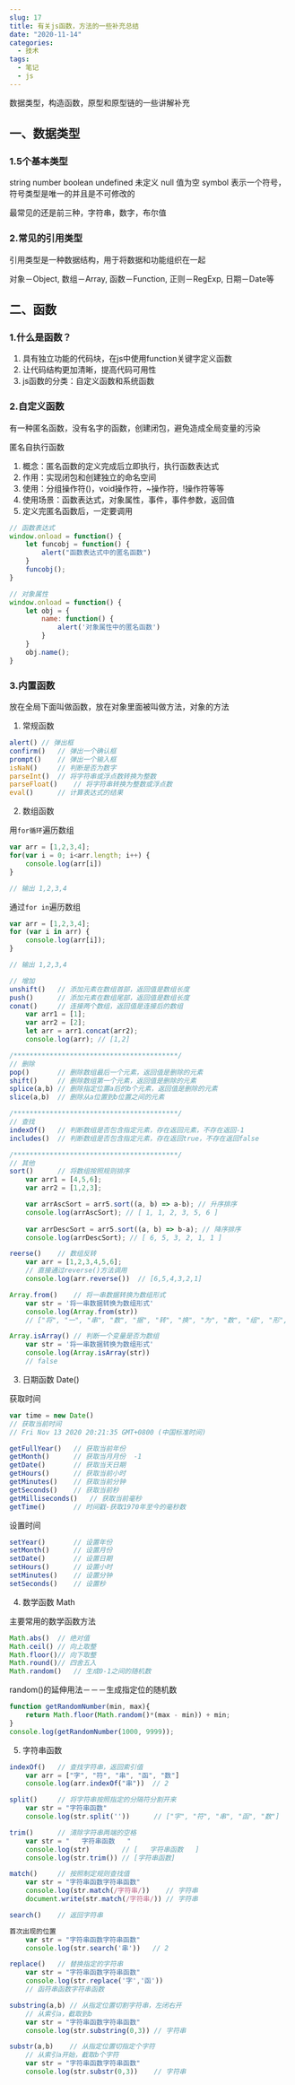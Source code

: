 ```yaml
---
slug: 17
title: 有关js函数，方法的一些补充总结
date: "2020-11-14"
categories: 
  - 技术
tags: 
  - 笔记
  - js
---
```








数据类型，构造函数，原型和原型链的一些讲解补充

## 一、数据类型

### 1.5个基本类型

string
number
boolean
undefined   未定义
null    值为空
symbol  表示一个符号，符号类型是唯一的并且是不可修改的

最常见的还是前三种，字符串，数字，布尔值

### 2.常见的引用类型

引用类型是一种数据结构，用于将数据和功能组织在一起

对象－Object, 数组－Array, 函数－Function, 正则－RegExp, 日期－Date等

## 二、函数

### 1.什么是函数？

1. 具有独立功能的代码块，在js中使用function关键字定义函数
2. 让代码结构更加清晰，提高代码可用性
3. js函数的分类：自定义函数和系统函数

### 2.自定义函数

有一种匿名函数，没有名字的函数，创建闭包，避免造成全局变量的污染

匿名自执行函数

1. 概念：匿名函数的定义完成后立即执行，执行函数表达式
2. 作用：实现闭包和创建独立的命名空间
3. 使用：分组操作符()，void操作符，~操作符，!操作符等等
4. 使用场景：函数表达式，对象属性，事件，事件参数，返回值
5. 定义完匿名函数后，一定要调用

````js
// 函数表达式
window.onload = function() {
    let funcobj = function() {
        alert("函数表达式中的匿名函数")
    }
    funcobj();
}
````

````js
// 对象属性
window.onload = function() {
    let obj = {
        name: function() {
            alert('对象属性中的匿名函数')
        }
    }
    obj.name();
}
````



### 3.内置函数

放在全局下面叫做函数，放在对象里面被叫做方法，对象的方法

1. 常规函数

````js
alert() // 弹出框
confirm()   // 弹出一个确认框
prompt()    // 弹出一个输入框
isNaN()     // 判断是否为数字
parseInt()  // 将字符串或浮点数转换为整数
parseFloat()    // 将字符串转换为整数或浮点数
eval()      // 计算表达式的结果
````

2. 数组函数

用`for循环`遍历数组

````js
var arr = [1,2,3,4];
for(var i = 0; i<arr.length; i++) {
    console.log(arr[i])
}

// 输出 1,2,3,4
````

通过`for in`遍历数组

````js
var arr = [1,2,3,4];
for (var i in arr) {
    console.log(arr[i]);
}

// 输出 1,2,3,4
````

````js
// 增加
unshift()   // 添加元素在数组首部，返回值是数组长度
push()      // 添加元素在数组尾部，返回值是数组长度
conat()     // 连接两个数组，返回值是连接后的数组
    var arr1 = [1];
    var arr2 = [2];
    let arr = arr1.concat(arr2);
    console.log(arr); // [1,2]

/*****************************************/
// 删除
pop()       // 删除数组最后一个元素，返回值是删除的元素
shift()     // 删除数组第一个元素，返回值是删除的元素
splice(a,b) // 删除指定位置a后的b个元素，返回值是删除的元素
slice(a,b)  // 删除从a位置到b位置之间的元素

/*****************************************/
// 查找
indexOf()   // 判断数组是否包含指定元素，存在返回元素，不存在返回-1
includes()  // 判断数组是否包含指定元素，存在返回true，不存在返回false

/*****************************************/
// 其他
sort()      // 将数组按照规则排序
    var arr1 = [4,5,6];
    var arr2 = [1,2,3];

    var arrAscSort = arr5.sort((a, b) => a-b); // 升序排序
    console.log(arrAscSort); // [ 1, 1, 2, 3, 5, 6 ]
    
    var arrDescSort = arr5.sort((a, b) => b-a); // 降序排序
    console.log(arrDescSort); // [ 6, 5, 3, 2, 1, 1 ]

reerse()    // 数组反转
    var arr = [1,2,3,4,5,6];
    // 直接通过reverse()方法调用
    console.log(arr.reverse())  // [6,5,4,3,2,1]

Array.from()    // 将一串数据转换为数组形式
    var str = '将一串数据转换为数组形式'
    console.log(Array.from(str))
    // ["将", "一", "串", "数", "据", "转", "换", "为", "数", "组", "形", "式"]

Array.isArray() // 判断一个变量是否为数组
    var str = '将一串数据转换为数组形式'
    console.log(Array.isArray(str))
    // false
````

3. 日期函数 Date()

获取时间
````js
var time = new Date()
// 获取当前时间
// Fri Nov 13 2020 20:21:35 GMT+0800 (中国标准时间)

getFullYear()   // 获取当前年份
getMonth()      // 获取当月月份  -1
getDate()       // 获取当天日期
getHours()      // 获取当前小时
getMinutes()    // 获取当前分钟
getSeconds()    // 获取当前秒
getMilliseconds()   // 获取当前毫秒
getTime()       // 时间戳-获取1970年至今的毫秒数
````

设置时间
````js
setYear()       // 设置年份
setMonth()      // 设置月份
setDate()       // 设置日期
setHours()      // 设置小时
setMinutes()    // 设置分钟
setSeconds()    // 设置秒
````

4. 数学函数 Math

主要常用的数学函数方法
````js
Math.abs()  // 绝对值
Math.ceil() // 向上取整
Math.floor()// 向下取整
Math.round()// 四舍五入
Math.random()   // 生成0-1之间的随机数
````

random()的延伸用法－－－生成指定位的随机数
````js
function getRandomNumber(min, max){
    return Math.floor(Math.random()*(max - min)) + min;
}
console.log(getRandomNumber(1000, 9999));
````

5. 字符串函数

````js
indexOf()   // 查找字符串，返回索引值
    var arr = ["字", "符", "串", "函", "数"]
    console.log(arr.indexOf("串"))  // 2

split()     // 将字符串按照指定的分隔符分割开来
    var str = "字符串函数"
    console.log(str.split(''))      // ["字", "符", "串", "函", "数"]

trim()      // 清除字符串两端的空格
    var str = "   字符串函数   "
    console.log(str)        // [   字符串函数   ]
    console.log(str.trim()) // [字符串函数]

match()     // 按照制定规则查找值
    var str = "字符串函数字符串函数"
    console.log(str.match(/字符串/))    // 字符串
    document.write(str.match(/字符串/)) // 字符串

search()    // 返回字符串

首次出现的位置
    var str = "字符串函数字符串函数"
    console.log(str.search('串'))   // 2

replace()   // 替换指定的字符串
    var str = "字符串函数字符串函数"
    console.log(str.replace('字','函'))
    // 函符串函数字符串函数

substring(a,b) // 从指定位置切割字符串，左闭右开
    // 从索引a，截取到b
    var str = "字符串函数字符串函数"
    console.log(str.substring(0,3)) // 字符串

substr(a,b)    // 从指定位置切指定个字符
    // 从索引a开始，截取b个字符
    var str = "字符串函数字符串函数"
    console.log(str.substr(0,3))    // 字符串
````